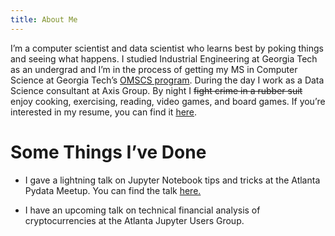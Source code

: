 ```yaml
---
title: About Me
---
```


I'm a computer scientist and data scientist who learns best by poking things and seeing what happens.  I studied Industrial Engineering at Georgia Tech
as an undergrad and I'm in the process of getting my MS in Computer Science at Georgia Tech's [OMSCS program](http://www.omscs.gatech.edu/).  During the day I work as a Data Science consultant at 
Axis Group.  By night I ~~fight crime in a rubber suit~~ enjoy cooking, exercising, reading, video games, and board games.  If you're interested in my resume, you can find it [here](resume.pdf).

# Some Things I've Done
* I gave a lightning talk on Jupyter Notebook tips and tricks at the Atlanta Pydata Meetup.  You can find the talk [here.](https://docs.google.com/presentation/d/1upVXqeTN8E2wm6mo4BR7YojgG6Js3DqLZZmtn32NDE8/edit#slide=id.p)

* I have an upcoming talk on technical financial analysis of cryptocurrencies at the Atlanta Jupyter Users Group.

